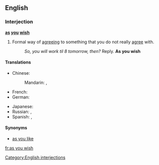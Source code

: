 ==English==

===Interjection===
'''[[as]] [[you]] [[wish]]'''

#Formal way of [[agreeing]] to something that you do not really [[agree]] with.
#:''So, you will work til 8 tomorrow, then?'' Reply. '''As you wish'''

====Translations====
{{trans-top|as you wish}}
* Chinese:
*: Mandarin: {{t|zh|如你所願|sc=Hani}}, {{t|zh|如你所愿|tr=rú nǐ suǒ yuàn|sc=Hani}}
* French: {{t|fr|à volonté}}
* German: {{t|de|wie Sie es wünschen}}
{{trans-mid}}
* Japanese: {{t|ja|望み通り|tr=のぞみどおり, nozomi-dōri|sc=Jpan}}
* Russian: {{t|ru|как вам угодно|sc=Cyrl|tr=kak vam ugódno}}, {{t|ru|как хотите|tr=kak xotíte|sc=Cyrl}}
* Spanish: {{t-|es|como quiera}}, {{t|es|como desee}}
{{trans-bottom}}

====Synonyms====
*[[as you like]]

[[Category:English interjections]]

[[fr:as you wish]]